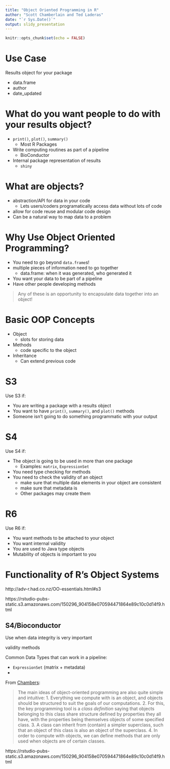 ```yaml
---
title: "Object Oriented Programming in R"
author: "Scott Chamberlain and Ted Laderas"
date: "`r Sys.Date()`"
output: slidy_presentation
---
```


```r
knitr::opts_chunk$set(echo = FALSE)
```

# Use Case

Results object for your package

- data.frame
- author
- date_updated

# What do you want people to do with your results object?

- `print()`, `plot()`, `summary()`
  - Most R Packages
- Write computing routines as part of a pipeline
  - BioConductor
- Internal package representation of results
  - `shiny`

# What are objects?

- abstraction/API for data in your code
  - Lets users/coders programatically access data without lots of code
- allow for code reuse and modular code design
- Can be a natural way to map data to a problem

# Why Use Object Oriented Programming?

- You need to go beyond `data.frame`s!
- multiple pieces of information need to go together
  - data.frame: when it was generated, who generated it
- You want your data to be part of a pipeline 
- Have other people developing methods

> Any of these is an opportunity to encapsulate data together into an object!

# Basic OOP Concepts

- Object
    - slots for storing data
- Methods
    - code specific to the object
- Inheritance
    - Can extend previous code

# S3

Use S3 if:

- You are writing a package with a results object
- You want to have `print()`, `summary()`, and `plot()` methods
- Someone isn't going to do something programmatic with your output

# S4

Use S4 if:

- The object is going to be used in more than one package
  - Examples: `matrix`, `ExpressionSet`
- You need type checking for methods
- You need to check the validity of an object
  - make sure that multiple data elements in your object are consistent
  - make sure that metadata is 
  - Other packages may create them

# R6

Use R6 if:

- You want methods to be attached to your object
- You want internal validity
- You are used to Java type objects
- Mutability of objects is important to you

# Functionality of R's Object Systems


http://adv-r.had.co.nz/OO-essentials.html#s3

https://rstudio-pubs-static.s3.amazonaws.com/150296_904158e070594471864e89c10c0d14f9.html

## S4/Bioconductor

Use when data integrity is very important

validity methods

Common Data Types that can work in a pipeline:

- `ExpressionSet` (matrix + metadata)
- 

From [Chambers](https://projecteuclid.org/download/pdfview_1/euclid.ss/1408368569):

> The main ideas of object-oriented programming are also quite simple and intuitive:
1. Everything we compute with is an object, and objects should be structured to suit the goals of our computations.
2. For this, the key programming tool is a *class definition* saying that objects belonging to this class share structure defined by properties they all have, with the properties being themselves objects of some specified class.
3. A class can inherit from (contain) a simpler superclass, such that an object of this class is also an object of the superclass.
4. In order to compute with objects, we can define methods that are only used when objects are of certain classes.

https://rstudio-pubs-static.s3.amazonaws.com/150296_904158e070594471864e89c10c0d14f9.html



